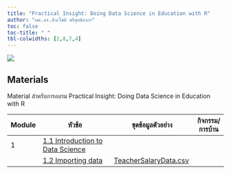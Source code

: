 ---
title: "Practical Insight: Doing Data Science in Education with R"
author: "ผศ.ดร.สิวะโชติ ศรีสุทธิยากร"
toc: false
toc-title: " "
tbl-colwidths: [2,8,7,4]
---

![](images/image-488590407.png)

## Materials

Material สำหรับการอบรม Practical Insight: Doing Data Science in Education with R

| Module | หัวข้อ                                                         | ชุดข้อมูลตัวอย่าง                                           | กิจกรรม/การบ้าน |
|--------|--------------------------------------------------------------|--------------------------------------------------------|---------------|
| 1      | [1.1 Introduction to Data Science](01Intro_to_DS/intro.html) |                                                        |               |
|        | [1.2 Importing data](02Importing_data/importing_data.html)   | [TeacherSalaryData.csv](dataset/TeacherSalaryData.csv) |               |
